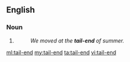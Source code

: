 ==English==

===Noun===
{{en-noun}}

# {{alternative form of|tail end}}
#: ''We moved at the '''tail-end''' of summer.''

[[ml:tail-end]]
[[my:tail-end]]
[[ta:tail-end]]
[[vi:tail-end]]